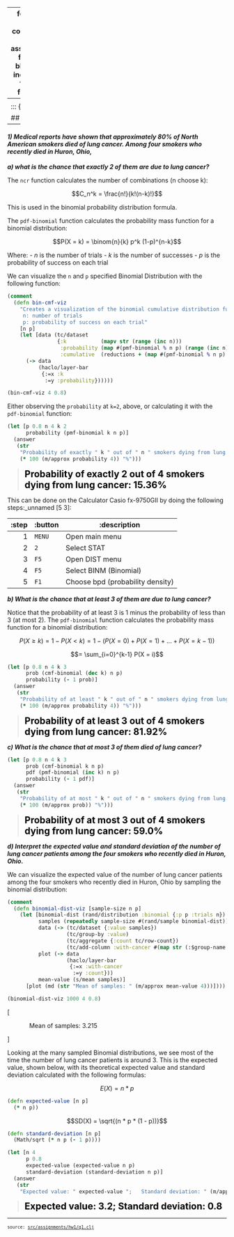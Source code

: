 
---
format:
  html: {toc: true, toc-depth: 3, theme: cosmo, number-sections: false, output-file: assignments.hw1.q1.html}
fontsize: 0.9em
code-block-background: true
include-in-header: {text: '<link rel = "icon" href = "data:," />'}
toc-title-numbers: false
number-depth: 0

---
<style></style><style>.printedClojure .sourceCode {
  background-color: transparent;
  border-style: none;
}
</style><style>.clay-limit-image-width .clay-image {max-width: 100%}
.clay-side-by-side .sourceCode {margin: 0}
.clay-side-by-side {margin: 1em 0}
</style>
<script src="assignments.hw1.q1_files/md-default2.js" type="text/javascript"></script><script src="assignments.hw1.q1_files/md-default3.js" type="text/javascript"></script><script src="assignments.hw1.q1_files/katex4.js" type="text/javascript"></script><script src="assignments.hw1.q1_files/vega5.js" type="text/javascript"></script><script src="assignments.hw1.q1_files/vega6.js" type="text/javascript"></script><script src="assignments.hw1.q1_files/vega7.js" type="text/javascript"></script><link href="https://cdn.jsdelivr.net/npm/katex@0.16.10/dist/katex.min.css" rel="stylesheet" type="text/css" />

::: {.sourceClojure}
```clojure
(ns assignments.hw1.q1
  (:require
   [assignments.hw1.utils :refer :all]
   [fastmath.core :as m]
   [fastmath.random :as rand]
   [fastmath.stats :as s]
   [scicloj.hanamicloth.v1.api :as haclo]
   [tablecloth.api :as tc]))
```
:::


## Question 1
---

#### *1) Medical reports have shown that approximately 80% of North American smokers died of lung cancer. Among four smokers who recently died in Huron, Ohio,*

***a) what is the chance that exactly 2 of them are due to lung cancer?***

The `ncr` function calculates the number of combinations (n choose k):



$$C_n^k = \frac{n!}{k!(n-k)!}$$

This is used in the binomial probability distribution formula.

The `pdf-binomial` function calculates the probability mass function for a binomial distribution:

$$P(X = k) = \binom{n}{k} p^k (1-p)^{n-k}$$

Where:
        - $n$ is the number of trials
        - $k$ is the number of successes
        - $p$ is the probability of success on each trial

We can visualize the `n` and `p` specified Binomial Distribution with the following function:


::: {.sourceClojure}
```clojure
(comment
  (defn bin-cmf-viz
    "Creates a visualization of the binomial cumulative distribution function.
     n: number of trials
     p: probability of success on each trial"
    [n p]
    (let [data (tc/dataset
                {:k           (mapv str (range (inc n)))
                 :probability (map #(pmf-binomial % n p) (range (inc n)))
                 :cumulative  (reductions + (map #(pmf-binomial % n p) (range (inc n))))})]
      (-> data
          (haclo/layer-bar
           {:=x :k
            :=y :probability})))))
```
:::



::: {.sourceClojure}
```clojure
(bin-cmf-viz 4 0.8)
```
:::



```{=html}
<div><script>vegaEmbed(document.currentScript.parentElement, {"encoding":{"x":{"field":"x","type":"nominal"},"y":{"field":"y","type":"nominal"}},"usermeta":{"embedOptions":{"renderer":"svg"}},"width":400,"background":"floralwhite","layer":[{"mark":{"type":"bar","tooltip":true},"encoding":{"x":{"field":"k","type":"nominal"},"y":{"field":"probability","type":"quantitative"}},"data":{"values":"k,probability,cumulative\n0,0.0015999999999999986,0.0015999999999999986\n1,0.025599999999999984,0.02719999999999998\n2,0.15359999999999996,0.18079999999999993\n3,0.4096,0.5903999999999999\n4,0.4096000000000001,1.0\n","format":{"type":"csv"}}}],"height":300,"data":{"url":"assignments.hw1.q1_files\/0.csv","format":{"type":"csv"}}});</script></div>
```


Either observing the `probability` at `k=2`, above, or calculating it with the `pdf-binomial` function:


::: {.sourceClojure}
```clojure
(let [p 0.8 n 4 k 2
      probability (pmf-binomial k n p)]
  (answer
   (str
    "Probability of exactly " k " out of " n " smokers dying from lung cancer: "
    (* 100 (m/approx probability 4)) "%")))
```
:::


> <span style="color: black; font-size: 1.5em;">**Probability of exactly 2 out of 4 smokers dying from lung cancer: 15.36%**</span>

This can be done on the Calculator Casio fx-9750GII by doing the following steps:_unnamed [5 3]:

| :step | :button |                     :description |
|------:|---------|----------------------------------|
|     1 |  `MENU` |                   Open main menu |
|     2 |     `2` |                      Select STAT |
|     3 |    `F5` |                   Open DIST menu |
|     4 |    `F5` |           Select BINM (Binomial) |
|     5 |    `F1` | Choose bpd (probability density) |


***b) What is the chance that at least 3 of them are due to lung cancer?***

Notice that the probability of at least 3 is 1 minus the probability of less than 3 (at most 2). The `pdf-binomial` function calculates the probability mass function for a binomial distribution:

$$P(X \geq k) = 1 - P(X < k) = 1 - (P(X = 0) + P(X = 1) + ... + P(X = k-1))$$

$$= \sum_{i=0}^{k-1} P(X = i)$$


::: {.sourceClojure}
```clojure
(let [p 0.8 n 4 k 3
      prob (cmf-binomial (dec k) n p)
      probability (- 1 prob)]
  (answer
   (str
    "Probability of at least " k " out of " n " smokers dying from lung cancer: "
    (* 100 (m/approx probability 4)) "%")))
```
:::


> <span style="color: black; font-size: 1.5em;">**Probability of at least 3 out of 4 smokers dying from lung cancer: 81.92%**</span>

***c) What is the chance that at most 3 of them died of lung cancer?***


::: {.sourceClojure}
```clojure
(let [p 0.8 n 4 k 3
      prob (cmf-binomial k n p)
      pdf (pmf-binomial (inc k) n p)
      probability (- 1 pdf)]
  (answer
   (str
    "Probability of at most " k " out of " n " smokers dying from lung cancer: "
    (* 100 (m/approx prob)) "%")))
```
:::


> <span style="color: black; font-size: 1.5em;">**Probability of at most 3 out of 4 smokers dying from lung cancer: 59.0%**</span>

***d) Interpret the expected value and standard deviation of the number of lung cancer patients among the four smokers who recently died in Huron, Ohio.***

We can visualize the expected value of the number of lung cancer patients among the four smokers who recently died in Huron, Ohio by sampling the binomial distribution:


::: {.sourceClojure}
```clojure
(comment
  (defn binomial-dist-viz [sample-size n p]
    (let [binomial-dist (rand/distribution :binomial {:p p :trials n})
          samples (repeatedly sample-size #(rand/sample binomial-dist))
          data (-> (tc/dataset {:value samples})
                   (tc/group-by :value)
                   (tc/aggregate {:count tc/row-count})
                   (tc/add-column :with-cancer #(map str (:$group-name %))))
          plot (-> data
                   (haclo/layer-bar
                    {:=x :with-cancer
                     :=y :count}))
          mean-value (s/mean samples)]
      [plot (md (str "Mean of samples: " (m/approx mean-value 4)))])))
```
:::



::: {.sourceClojure}
```clojure
(binomial-dist-viz 1000 4 0.8)
```
:::



```{=html}
<div><p>[</p><div class="clay-sequential" style="margin-left:10%;width:110%;"><div><script>vegaEmbed(document.currentScript.parentElement, {"encoding":{"x":{"field":"x","type":"nominal"},"y":{"field":"y","type":"nominal"}},"usermeta":{"embedOptions":{"renderer":"svg"}},"width":400,"background":"floralwhite","layer":[{"mark":{"type":"bar","tooltip":true},"encoding":{"x":{"field":"with-cancer","type":"nominal"},"y":{"field":"count","type":"quantitative"}},"data":{"values":"$group-name,count,with-cancer\n2,143,2\n3,429,3\n4,405,4\n1,22,1\n0,1,0\n","format":{"type":"csv"}}}],"height":300,"data":{"url":"assignments.hw1.q1_files\/1.csv","format":{"type":"csv"}}});</script></div><div><p>Mean of samples: 3.215</p></div></div><p>]</p></div>
```


Looking at the many sampled Binomial distributions, we see most of the time the number of lung cancer patients is around 3. This is the expected value, shown below, with its theoretical expected value and standard deviation calculated with the following formulas:

$$E(X) = n * p$$


::: {.sourceClojure}
```clojure
(defn expected-value [n p]
  (* n p))
```
:::


$$SD(X) = \sqrt{(n * p * (1 - p))}$$


::: {.sourceClojure}
```clojure
(defn standard-deviation [n p]
  (Math/sqrt (* n p (- 1 p))))
```
:::



::: {.sourceClojure}
```clojure
(let [n 4
      p 0.8
      expected-value (expected-value n p)
      standard-deviation (standard-deviation n p)]
  (answer
   (str
    "Expected value: " expected-value ";   Standard deviation: " (m/approx standard-deviation))))
```
:::


> <span style="color: black; font-size: 1.5em;">**Expected value: 3.2;   Standard deviation: 0.8**</span>


```{=html}
<div style="background-color:grey;height:2px;width:100%;"></div>
```



```{=html}
<div><pre><small><small>source: <a href="https://github.com/adabwana/f24-m6410-hw1/blob/main/src/assignments/hw1/q1.clj">src/assignments/hw1/q1.clj</a></small></small></pre></div>
```

